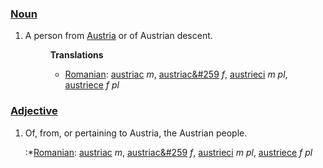 ===[[Noun]]===
#A person from [[Austria]] or of Austrian descent.
#:'''Translations'''
#:*[[Romanian]]: [[austriac]] ''m'', [[austriac&#259]] ''f'', [[austrieci]] ''m pl'', [[austriece]] ''f pl''
===[[Adjective]]===
#Of, from, or pertaining to Austria, the Austrian people.
#:*[[Romanian]]: [[austriac]] ''m'', [[austriac&#259]] ''f'', [[austrieci]] ''m pl'', [[austriece]] ''f pl''